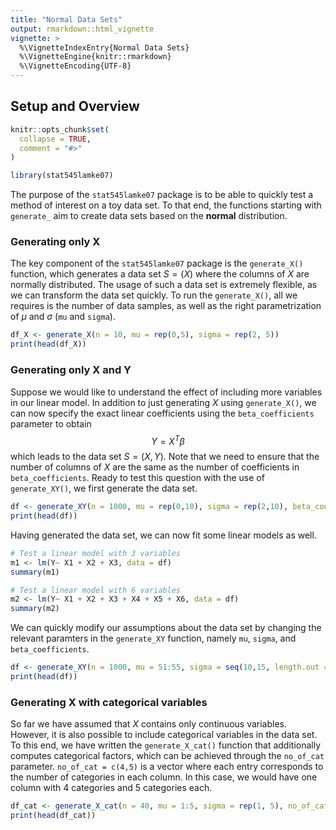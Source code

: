 ```yaml
---
title: "Normal Data Sets"
output: rmarkdown::html_vignette
vignette: >
  %\VignetteIndexEntry{Normal Data Sets}
  %\VignetteEngine{knitr::rmarkdown}
  %\VignetteEncoding{UTF-8}
---
```


## Setup and Overview

```r
knitr::opts_chunk$set(
  collapse = TRUE,
  comment = "#>"
)
```

```r
library(stat545lamke07)
```

The purpose of the `stat545lamke07` package is to be able to quickly test a method of interest
on a toy data set. To that end, the functions starting with `generate_` aim to 
create data sets based on the **normal** distribution.

### Generating only X

The key component of the `stat545lamke07` package is the `generate_X()` function,
which generates a data set $S = (X)$ where the columns of $X$ are normally distributed. The usage of such a data set is 
extremely flexible, as we can transform the data set quickly. To run the `generate_X()`,
all we requires is the number of data samples, as well as the right parametrization of $\mu$ and $\sigma$ (`mu` and `sigma`).

```r
df_X <- generate_X(n = 10, mu = rep(0,5), sigma = rep(2, 5))
print(head(df_X))
```

### Generating only X and Y

Suppose we would like to understand the effect of including more variables in our linear model.
In addition to just generating $X$ using `generate_X()`, we can now specify the exact linear coefficients
using the `beta_coefficients` parameter to obtain $$Y = X^T \beta$$ which leads to the data set
$S = (X,Y)$. Note that we need to ensure that the number of columns of $X$ are the same as the number of coefficients
in `beta_coefficients`. Ready to test this question with the use of `generate_XY()`, we first generate the data set.

```r
df <- generate_XY(n = 1000, mu = rep(0,10), sigma = rep(2,10), beta_coefficients = 1:10)
print(head(df))
```

Having generated the data set, we can now fit some linear models as well.

```r
# Test a linear model with 3 variables
m1 <- lm(Y~ X1 + X2 + X3, data = df)
summary(m1)

# Test a linear model with 6 variables
m2 <- lm(Y~ X1 + X2 + X3 + X4 + X5 + X6, data = df)
summary(m2)
```

We can quickly modify our assumptions about the data set by changing the relevant paramters in the `generate_XY` function,
namely `mu`, `sigma`, and `beta_coefficients`.

```r
df <- generate_XY(n = 1000, mu = 51:55, sigma = seq(10,15, length.out = 5), beta_coefficients = 21:25)
print(head(df))
```

### Generating X with categorical variables

So far we have assumed that $X$ contains only continuous variables. However, it is also possible to include 
categorical variables in the data set. To this end, we have written the `generate_X_cat()` function that 
additionally computes categorical factors, which can be achieved through the `no_of_cat` parameter.
`no_of_cat = c(4,5)` is a vector where each entry corresponds to the number of categories in each column.
In this case, we would have one column with 4 categories and 5 categories each.

```r
df_cat <- generate_X_cat(n = 40, mu = 1:5, sigma = rep(1, 5), no_of_cat = c(2,3))
print(head(df_cat))
```




